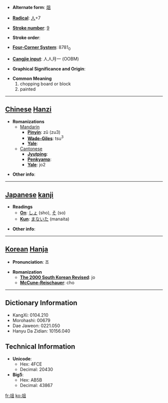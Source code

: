 * '''Alternate form''': [[爼]]

* '''[[Wiktionary:Chinese radical index| Radical]]''': [[Wiktionary:Chinese radical index 人|人]]+7

* '''[[Wiktionary:Chinese total strokes index|Stroke number]]''': [[Wiktionary:Chinese total strokes index 9|9]]

* '''Stroke order''': 

* '''[[Wiktionary:Chinese four corner index|Four-Corner System]]''': 8781<sub>0</sub>

* '''[[Wiktionary:Chinese Cangjie index|Cangjie input]]''': 人人月一 (OOBM)

* '''Graphical Significance and Origin''': 

* '''Common Meaning'''
*#chopping board or block
*# painted


----

== [[Chinese]] [[Hanzi]] ==

* '''Romanizations'''
** [[Mandarin]]
*** '''[[Pinyin]]''': zǔ (zu3)
*** '''[[Wade-Giles]]''': tsu<sup>3</sup>
*** '''[[Yale]]''': 
**[[Cantonese]]
***'''[[Jyutping]]''':
***'''[[Penkyamp]]''': 
***'''[[Yale]]''': jo2

* '''Other info''': 

----

== [[Japanese]] [[kanji]] ==

* '''Readings'''
** '''[[On]]''': [[しょ]] (sho), [[そ]] (so)
** '''[[Kun]]''': [[まないた]] (manaita)

* '''Other info''':  

----

== [[Korean]] [[Hanja]] ==

* '''Pronunciation''': 조

* '''Romanization'''
** '''[[The 2000 South Korean Revised Romanization|The 2000 South Korean Revised]]''': jo
** '''[[McCune-Reischauer]]''': cho

----

== Dictionary Information ==

* KangXi: 0104.210
* Morohashi: 00679
* Dae Jaweon: 0221.050
* Hanyu Da Zidian: 10156.040

== Technical Information ==

* '''Unicode''':
** Hex: 4FCE
** Decimal: 20430
* '''Big5''':
** Hex: AB5B
** Decimal: 43867

[[fr:俎]]
[[ko:俎]]